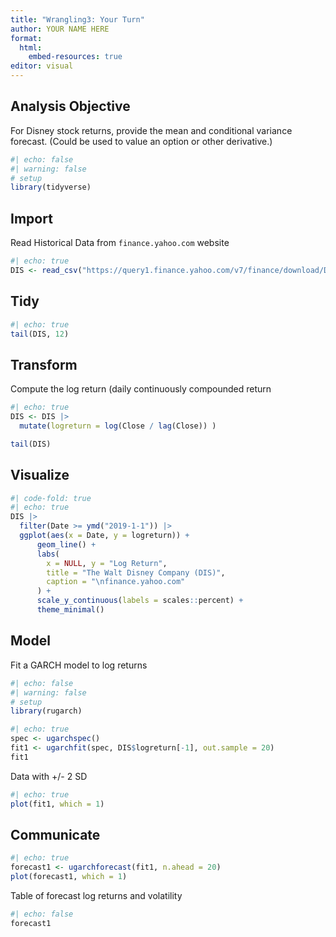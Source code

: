 ```yaml
---
title: "Wrangling3: Your Turn"
author: YOUR NAME HERE
format: 
  html: 
    embed-resources: true
editor: visual
---
```


## Analysis Objective

For Disney stock returns, provide the mean and conditional variance forecast. (Could be used to value an option or other derivative.)

```r
#| echo: false
#| warning: false
# setup
library(tidyverse)
```

## Import

Read Historical Data from `finance.yahoo.com` website

```r
#| echo: true
DIS <- read_csv("https://query1.finance.yahoo.com/v7/finance/download/DIS?period1=-252374400&period2=9999999999&interval=1d&events=history&includeAdjustedClose=true")
```

## Tidy

```r
#| echo: true
tail(DIS, 12)
```

## Transform

Compute the log return (daily continuously compounded return

```r
#| echo: true
DIS <- DIS |>
  mutate(logreturn = log(Close / lag(Close)) )

tail(DIS)
```

## Visualize

```r
#| code-fold: true
#| echo: true
DIS |>
  filter(Date >= ymd("2019-1-1")) |>
  ggplot(aes(x = Date, y = logreturn)) +
      geom_line() +
      labs(
        x = NULL, y = "Log Return",
        title = "The Walt Disney Company (DIS)",
        caption = "\nfinance.yahoo.com"
      ) +
      scale_y_continuous(labels = scales::percent) +
      theme_minimal()
```

## Model

Fit a GARCH model to log returns

```r
#| echo: false
#| warning: false
# setup
library(rugarch)
```

```r
#| echo: true
spec <- ugarchspec()
fit1 <- ugarchfit(spec, DIS$logreturn[-1], out.sample = 20)
fit1
```

Data with +/- 2 SD

```r
#| echo: true
plot(fit1, which = 1)
```

## Communicate

```r
#| echo: true
forecast1 <- ugarchforecast(fit1, n.ahead = 20)
plot(forecast1, which = 1)
```

Table of forecast log returns and volatility

```r
#| echo: false
forecast1
```
